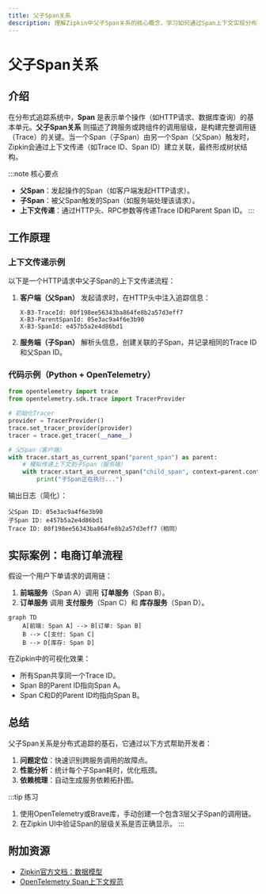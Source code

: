 ```yaml
---
title: 父子Span关系
description: 理解Zipkin中父子Span关系的核心概念，学习如何通过Span上下文实现分布式追踪的调用链拼接。
---
```


# 父子Span关系

## 介绍

在分布式追踪系统中，**Span** 是表示单个操作（如HTTP请求、数据库查询）的基本单元。**父子Span关系** 则描述了跨服务或跨组件的调用层级，是构建完整调用链（Trace）的关键。当一个Span（子Span）由另一个Span（父Span）触发时，Zipkin会通过上下文传递（如Trace ID、Span ID）建立关联，最终形成树状结构。

:::note 核心要点
- **父Span**：发起操作的Span（如客户端发起HTTP请求）。
- **子Span**：被父Span触发的Span（如服务端处理该请求）。
- **上下文传递**：通过HTTP头、RPC参数等传递Trace ID和Parent Span ID。
:::

## 工作原理

### 上下文传递示例
以下是一个HTTP请求中父子Span的上下文传递流程：

1. **客户端（父Span）** 发起请求时，在HTTP头中注入追踪信息：
   ```http
   X-B3-TraceId: 80f198ee56343ba864fe8b2a57d3eff7
   X-B3-ParentSpanId: 05e3ac9a4f6e3b90
   X-B3-SpanId: e457b5a2e4d86bd1
   ```

2. **服务端（子Span）** 解析头信息，创建关联的子Span，并记录相同的Trace ID和父Span ID。

### 代码示例（Python + OpenTelemetry）
```python
from opentelemetry import trace
from opentelemetry.sdk.trace import TracerProvider

# 初始化Tracer
provider = TracerProvider()
trace.set_tracer_provider(provider)
tracer = trace.get_tracer(__name__)

# 父Span（客户端）
with tracer.start_as_current_span("parent_span") as parent:
    # 模拟传递上下文到子Span（服务端）
    with tracer.start_as_current_span("child_span", context=parent.context):
        print("子Span正在执行...")
```

输出日志（简化）：
```
父Span ID: 05e3ac9a4f6e3b90
子Span ID: e457b5a2e4d86bd1
Trace ID: 80f198ee56343ba864fe8b2a57d3eff7（相同）
```

## 实际案例：电商订单流程

假设一个用户下单请求的调用链：
1. **前端服务**（Span A）调用 **订单服务**（Span B）。
2. **订单服务** 调用 **支付服务**（Span C）和 **库存服务**（Span D）。

```mermaid
graph TD
    A[前端: Span A] --> B[订单: Span B]
    B --> C[支付: Span C]
    B --> D[库存: Span D]
```

在Zipkin中的可视化效果：
- 所有Span共享同一个Trace ID。
- Span B的Parent ID指向Span A。
- Span C和D的Parent ID均指向Span B。

## 总结

父子Span关系是分布式追踪的基石，它通过以下方式帮助开发者：
1. **问题定位**：快速识别跨服务调用的故障点。
2. **性能分析**：统计每个子Span耗时，优化瓶颈。
3. **依赖梳理**：自动生成服务依赖拓扑图。

:::tip 练习
1. 使用OpenTelemetry或Brave库，手动创建一个包含3层父子Span的调用链。
2. 在Zipkin UI中验证Span的层级关系是否正确显示。
:::

## 附加资源
- [Zipkin官方文档：数据模型](https://zipkin.io/pages/data_model.html)
- [OpenTelemetry Span上下文规范](https://github.com/open-telemetry/opentelemetry-specification)